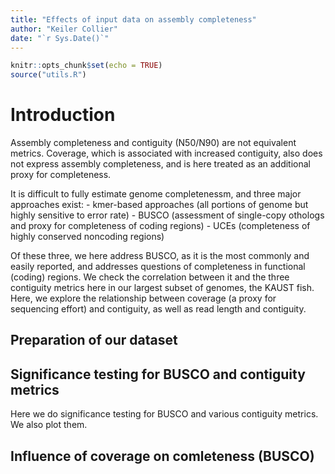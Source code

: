 ```yaml
---
title: "Effects of input data on assembly completeness"
author: "Keiler Collier"
date: "`r Sys.Date()`"
---
```

```r
knitr::opts_chunk$set(echo = TRUE)
source("utils.R")
```

# Introduction
Assembly completeness and contiguity (N50/N90) are not equivalent metrics. Coverage, which is associated with increased contiguity, also does not express assembly completeness, and is here treated as an additional proxy for completeness.

It is difficult to fully estimate genome completenessm, and three major approaches exist:
- kmer-based approaches (all portions of genome but highly sensitive to error rate)
- BUSCO (assessment of single-copy othologs and proxy for completeness of coding regions)
- UCEs (completeness of highly conserved noncoding regions)

Of these three, we here address BUSCO, as it is the most commonly and easily reported, and addresses questions of completeness in functional (coding) regions. We check the correlation between it and the three contiguity metrics here in our largest subset of genomes, the KAUST fish.
Here, we explore the relationship between coverage (a proxy for sequencing effort) and contiguity, as well as read length and contiguity.

## Preparation of our dataset
## Significance testing for BUSCO and contiguity metrics
Here we do significance testing for BUSCO and various contiguity metrics. We also plot them.

## Influence of coverage on comleteness (BUSCO)